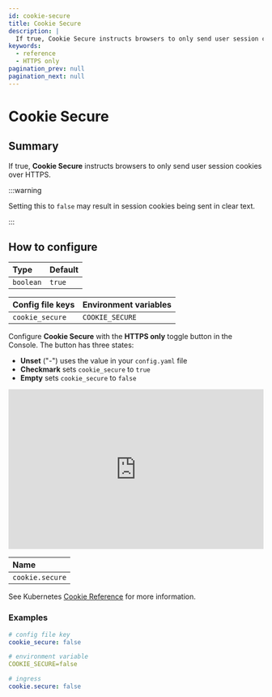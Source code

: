 ```yaml
---
id: cookie-secure
title: Cookie Secure
description: |
  If true, Cookie Secure instructs browsers to only send user session cookies over HTTPS.
keywords:
  - reference
  - HTTPS only
pagination_prev: null
pagination_next: null
---
```



# Cookie Secure

## Summary

If true, **Cookie Secure** instructs browsers to only send user session cookies over HTTPS.

:::warning

Setting this to `false` may result in session cookies being sent in clear text.

:::

## How to configure

| **Type** | **Default** |
| :--- | :--- |
| `boolean` | `true` |

<Tabs>
<TabItem value="Core" label="Core">

| **Config file keys** | **Environment variables** |
| :--- | :--- |
| `cookie_secure` | `COOKIE_SECURE` |

</TabItem>
<TabItem value="Enterprise" label="Enterprise">

Configure **Cookie Secure** with the **HTTPS only** toggle button in the Console. The button has three states:
- **Unset** ("-") uses the value in your `config.yaml` file
- **Checkmark** sets `cookie_secure` to `true`
- **Empty** sets `cookie_secure` to `false`

<iframe width="100%" height="315" src="https://www.youtube.com/embed/6MatX3Fpgx8" title="YouTube video player" frameborder="0" allow="accelerometer; autoplay; clipboard-write; encrypted-media; gyroscope; picture-in-picture; web-share" allowfullscreen></iframe>

</TabItem>
<TabItem value="Kubernetes" label="Kubernetes">

| **Name** |
| :--- |
| `cookie.secure` |

See Kubernetes [Cookie Reference](/docs/deploying/k8s/reference#cookie) for more information.

</TabItem>
</Tabs>

### Examples

```yaml
# config file key
cookie_secure: false

# environment variable
COOKIE_SECURE=false

# ingress
cookie.secure: false
```
